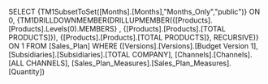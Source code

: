 SELECT {TM1SubsetToSet([Months].[Months],"Months_Only","public")} ON 0, {TM1DRILLDOWNMEMBER(DRILLUPMEMBER({[Products].[Products].Levels(0).MEMBERS} , {[Products].[Products].[TOTAL PRODUCTS]}), {[Products].[Products].[TOTAL PRODUCTS]}, RECURSIVE)} ON 1 FROM [Sales_Plan] WHERE ([Versions].[Versions].[Budget Version 1], [Subsidiaries].[Subsidiaries].[TOTAL COMPANY], [Channels].[Channels].[ALL CHANNELS], [Sales_Plan_Measures].[Sales_Plan_Measures].[Quantity])